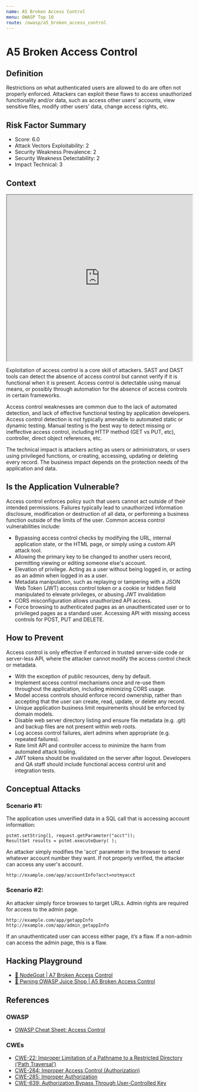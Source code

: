 ```yaml
---
name: A5 Broken Access Control
menu: OWASP Top 10
route: /owasp/a5_broken_access_control
---
```


# A5 Broken Access Control


## Definition

Restrictions on what authenticated users are allowed to do are often not properly enforced.
Attackers can exploit these flaws to access unauthorized functionality and/or data, such as access
other users' accounts, view sensitive files, modify other users’ data, change access rights, etc.

## Risk Factor Summary

- Score: 6.0
- Attack Vectors Exploitability: 2
- Security Weakness Prevalence: 2
- Security Weakness Detectability: 2
- Impact Technical: 3

## Context

<iframe width="100%" height="450"
src="https://www.youtube.com/embed/P38at6Tp8Ms">
</iframe>


Exploitation of access control is a
core skill of attackers. SAST and
DAST tools can detect the absence of
access control but cannot verify if it is
functional when it is present. Access
control is detectable using manual
means, or possibly through
automation for the absence of access
controls in certain frameworks.

Access control weaknesses are common due to the
lack of automated detection, and lack of effective
functional testing by application developers.
Access control detection is not typically amenable to
automated static or dynamic testing. Manual testing
is the best way to detect missing or ineffective
access control, including HTTP method (GET vs
PUT, etc), controller, direct object references, etc.

The technical impact is attackers
acting as users or administrators, or
users using privileged functions, or
creating, accessing, updating or
deleting every record.
The business impact depends on the
protection needs of the application
and data.


## Is the Application Vulnerable?

Access control enforces policy such that users cannot act
outside of their intended permissions. Failures typically lead to
unauthorized information disclosure, modification or destruction
of all data, or performing a business function outside of the limits
of the user. Common access control vulnerabilities include:
- Bypassing access control checks by modifying the URL,
internal application state, or the HTML page, or simply using a
custom API attack tool.
- Allowing the primary key to be changed to another users
record, permitting viewing or editing someone else's account.
- Elevation of privilege. Acting as a user without being logged in,
or acting as an admin when logged in as a user.
- Metadata manipulation, such as replaying or tampering with a
JSON Web Token (JWT) access control token or a cookie or
hidden field manipulated to elevate privileges, or abusing JWT
invalidation
- CORS misconfiguration allows unauthorized API access.
- Force browsing to authenticated pages as an unauthenticated
user or to privileged pages as a standard user. Accessing API
with missing access controls for POST, PUT and DELETE.

## How to Prevent

Access control is only effective if enforced in trusted server-side
code or server-less API, where the attacker cannot modify the
access control check or metadata.
- With the exception of public resources, deny by default.
- Implement access control mechanisms once and re-use them
throughout the application, including minimizing CORS usage.
- Model access controls should enforce record ownership, rather
than accepting that the user can create, read, update, or delete
any record.
- Unique application business limit requirements should be
enforced by domain models.
- Disable web server directory listing and ensure file metadata
(e.g. .git) and backup files are not present within web roots.
- Log access control failures, alert admins when appropriate
(e.g. repeated failures).
- Rate limit API and controller access to minimize the harm from
automated attack tooling.
- JWT tokens should be invalidated on the server after logout.
Developers and QA staff should include functional access control
unit and integration tests.

## Conceptual Attacks

### Scenario #1: 
The application uses unverified data in a SQL call
that is accessing account information:

```
pstmt.setString(1, request.getParameter("acct"));
ResultSet results = pstmt.executeQuery( );
```

An attacker simply modifies the 'acct' parameter in the browser to
send whatever account number they want. If not properly
verified, the attacker can access any user's account.

```
http://example.com/app/accountInfo?acct=notmyacct
```


### Scenario #2: 
An attacker simply force browses to target URLs.
Admin rights are required for access to the admin page.

```
http://example.com/app/getappInfo
http://example.com/app/admin_getappInfo
```

If an unauthenticated user can access either page, it’s a flaw. If a
non-admin can access the admin page, this is a flaw.


## Hacking Playground

- [🐐 NodeGoat | A7 Broken Access Control](https://nodegoat.herokuapp.com/tutorial/a7)
- [🧃 Pwning OWASP Juice Shop | A5 Broken Access Control](https://pwning.owasp-juice.shop/part2/broken-access-control.html)


## References


### OWASP

- [OWASP Cheat Sheet: Access Control](https://cheatsheetseries.owasp.org/cheatsheets/Access_Control_Cheat_Sheet.html)

### CWEs

- [CWE-22: Improper Limitation of a Pathname to a Restricted Directory (‘Path Traversal’)](https://cwe.mitre.org/data/definitions/22.html)
- [CWE-284: Improper Access Control (Authorization)](https://cwe.mitre.org/data/definitions/284.html)
- [CWE-285: Improper Authorization](https://cwe.mitre.org/data/definitions/285.html)
- [CWE-639: Authorization Bypass Through User-Controlled Key](https://cwe.mitre.org/data/definitions/639.html)
